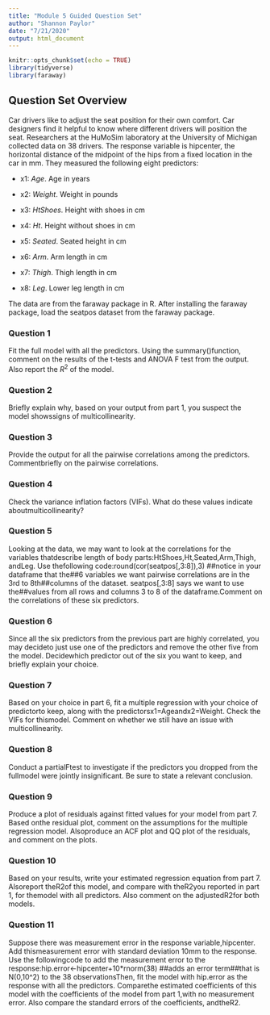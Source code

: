 ```yaml
---
title: "Module 5 Guided Question Set"
author: "Shannon Paylor"
date: "7/21/2020"
output: html_document
---
```


```r
knitr::opts_chunk$set(echo = TRUE)
library(tidyverse)
library(faraway)
```

## Question Set Overview

Car drivers like to adjust the seat position for their own comfort. Car designers find it helpful to know where different drivers will position the seat. Researchers at the HuMoSim laboratory at the University of Michigan collected data on 38 drivers. The response variable is hipcenter, the horizontal distance of the midpoint of the hips from a fixed location in the car in mm. They measured the following eight predictors:

* x1: _Age_.  Age in years

* x2: _Weight_.  Weight in pounds

* x3: _HtShoes_.  Height with shoes in cm

* x4: _Ht_.  Height without shoes in cm

* x5: _Seated_.  Seated height in cm

* x6: _Arm_.  Arm length in cm

* x7: _Thigh_.  Thigh length in cm

* x8: _Leg_.  Lower leg length in cm

The data are from the faraway package in R. After installing the faraway package, load the seatpos dataset from the faraway package.

### Question 1

Fit the full model with all the predictors.  Using the summary()function, comment on the results of the t-tests and ANOVA F test from the output.  Also report the $R^2$ of the model.

### Question 2

Briefly explain why, based on your output from part 1, you suspect the model showssigns of multicollinearity.

### Question 3

Provide the output for all the pairwise correlations among the predictors.  Commentbriefly on the pairwise correlations.

### Question 4

Check  the  variance  inflation  factors  (VIFs).   What  do  these  values  indicate  aboutmulticollinearity?

### Question 5

Looking at the data,  we may want to look at the correlations for the variables thatdescribe  length  of  body  parts:HtShoes,Ht,Seated,Arm,Thigh,  andLeg.   Use  thefollowing code:round(cor(seatpos[,3:8]),3) ##notice in your dataframe that the##6 variables we want pairwise correlations are in the 3rd to 8th##columns of the dataset. seatpos[,3:8] says we want to use the##values from all rows and columns 3 to 8 of the dataframe.Comment on the correlations of these six predictors.

### Question 6

Since all the six predictors from the previous part are highly correlated, you may decideto just use one of the predictors and remove the other five from the model.  Decidewhich predictor out of the six you want to keep, and briefly explain your choice.

### Question 7

Based on your choice in part 6, fit a multiple regression with your choice of predictorto keep, along with the predictorsx1=Ageandx2=Weight.  Check the VIFs for thismodel.  Comment on whether we still have an issue with multicollinearity.

### Question 8

Conduct  a  partialFtest  to  investigate  if  the  predictors  you  dropped  from  the  fullmodel were jointly insignificant.  Be sure to state a relevant conclusion.

### Question 9

Produce a plot of residuals against fitted values for your model from part 7.  Based onthe residual plot, comment on the assumptions for the multiple regression model.  Alsoproduce an ACF plot and QQ plot of the residuals, and comment on the plots.

### Question 10

Based  on  your  results,  write  your  estimated  regression  equation  from  part  7.   Alsoreport theR2of this model, and compare with theR2you reported in part 1, for themodel with all predictors.  Also comment on the adjustedR2for both models.

### Question 11

Suppose  there  was  measurement  error  in  the  response  variable,hipcenter.   Add  thismeasurement error with standard deviation 10mm to the response.  Use the followingcode to add the measurement error to the response:hip.error<-hipcenter+10*rnorm(38) ##adds an error term##that is N(0,10^2) to the 38 observationsThen, fit the model with hip.error as the response with all the predictors.  Comparethe estimated coefficients of this model with the coefficients of the model from part 1,with no measurement error.  Also compare the standard errors of the coefficients, andtheR2.


